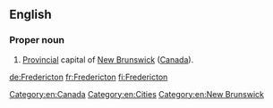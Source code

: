 ==English==
===Proper noun===
{{en-proper noun}}

# [[provincial|Provincial]] capital of [[New Brunswick]] ([[Canada]]).

[[Category:en:Canada]]
[[Category:en:Cities]]
[[Category:en:New Brunswick]]

[[de:Fredericton]]
[[fr:Fredericton]]
[[fi:Fredericton]]